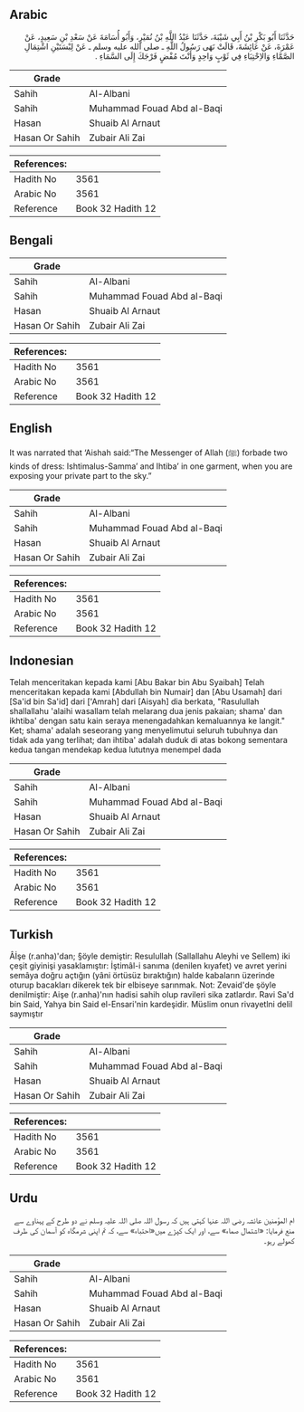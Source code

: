 ## Arabic


<div dir="rtl" lang="ar" style={{fontSize:'larger',backgroundColor:'#f8f9fa',padding:20}}>
حَدَّثَنَا أَبُو بَكْرِ بْنُ أَبِي شَيْبَةَ، حَدَّثَنَا عَبْدُ اللَّهِ بْنُ نُمَيْرٍ، وَأَبُو أُسَامَةَ عَنْ سَعْدِ بْنِ سَعِيدٍ، عَنْ عَمْرَةَ، عَنْ عَائِشَةَ، قَالَتْ نَهَى رَسُولُ اللَّهِ ـ صلى الله عليه وسلم ـ عَنْ لِبْسَتَيْنِ اشْتِمَالِ الصَّمَّاءِ وَالاِحْتِبَاءِ فِي ثَوْبٍ وَاحِدٍ وَأَنْتَ مُفْضٍ فَرْجَكَ إِلَى السَّمَاءِ ‏.‏
</div>
<div style={{backgroundColor:'#f8f9fa',padding:20, marginBottom: 10}}><table> <thead> <tr> <th>Grade</th> <th></th> </tr> </thead> <tbody> <tr><td>Sahih</td><td>Al-Albani</td></tr><tr><td>Sahih</td><td>Muhammad Fouad Abd al-Baqi</td></tr><tr><td>Hasan</td><td>Shuaib Al Arnaut</td></tr><tr><td>Hasan Or Sahih</td><td>Zubair Ali Zai</td></tr></tbody></table><table> <thead> <tr> <th>References:</th> <th></th> </tr> </thead> <tbody><tr><td>Hadith No</td><td>3561</td></tr><tr><td>Arabic No</td><td>3561</td></tr><tr><td>Reference</td><td>Book 32 Hadith 12</td></tr></tbody></table></div>

## Bengali


<div dir="ltr" lang="bn" style={{fontSize:'larger',backgroundColor:'#f8f9fa',padding:20}}>

</div>
<div style={{backgroundColor:'#f8f9fa',padding:20, marginBottom: 10}}><table> <thead> <tr> <th>Grade</th> <th></th> </tr> </thead> <tbody> <tr><td>Sahih</td><td>Al-Albani</td></tr><tr><td>Sahih</td><td>Muhammad Fouad Abd al-Baqi</td></tr><tr><td>Hasan</td><td>Shuaib Al Arnaut</td></tr><tr><td>Hasan Or Sahih</td><td>Zubair Ali Zai</td></tr></tbody></table><table> <thead> <tr> <th>References:</th> <th></th> </tr> </thead> <tbody><tr><td>Hadith No</td><td>3561</td></tr><tr><td>Arabic No</td><td>3561</td></tr><tr><td>Reference</td><td>Book 32 Hadith 12</td></tr></tbody></table></div>

## English


<div dir="ltr" lang="en" style={{fontSize:'larger',backgroundColor:'#f8f9fa',padding:20}}>
It was narrated that ‘Aishah said:“The Messenger of Allah (ﷺ) forbade two kinds of dress: Ishtimalus-Samma’ and Ihtiba’ in one garment, when you are exposing your private part to the sky.”
</div>
<div style={{backgroundColor:'#f8f9fa',padding:20, marginBottom: 10}}><table> <thead> <tr> <th>Grade</th> <th></th> </tr> </thead> <tbody> <tr><td>Sahih</td><td>Al-Albani</td></tr><tr><td>Sahih</td><td>Muhammad Fouad Abd al-Baqi</td></tr><tr><td>Hasan</td><td>Shuaib Al Arnaut</td></tr><tr><td>Hasan Or Sahih</td><td>Zubair Ali Zai</td></tr></tbody></table><table> <thead> <tr> <th>References:</th> <th></th> </tr> </thead> <tbody><tr><td>Hadith No</td><td>3561</td></tr><tr><td>Arabic No</td><td>3561</td></tr><tr><td>Reference</td><td>Book 32 Hadith 12</td></tr></tbody></table></div>

## Indonesian


<div dir="ltr" lang="id" style={{fontSize:'larger',backgroundColor:'#f8f9fa',padding:20}}>
Telah menceritakan kepada kami [Abu Bakar bin Abu Syaibah] Telah menceritakan kepada kami [Abdullah bin Numair] dan [Abu Usamah] dari [Sa'id bin Sa'id] dari ['Amrah] dari [Aisyah] dia berkata, "Rasulullah shallallahu 'alaihi wasallam telah melarang dua jenis pakaian; shama' dan ikhtiba' dengan satu kain seraya menengadahkan kemaluannya ke langit." Ket; shama' adalah seseorang yang menyelimutui seluruh tubuhnya dan tidak ada yang terlihat; dan ihtiba' adalah duduk di atas bokong sementara kedua tangan mendekap kedua lututnya menempel dada
</div>
<div style={{backgroundColor:'#f8f9fa',padding:20, marginBottom: 10}}><table> <thead> <tr> <th>Grade</th> <th></th> </tr> </thead> <tbody> <tr><td>Sahih</td><td>Al-Albani</td></tr><tr><td>Sahih</td><td>Muhammad Fouad Abd al-Baqi</td></tr><tr><td>Hasan</td><td>Shuaib Al Arnaut</td></tr><tr><td>Hasan Or Sahih</td><td>Zubair Ali Zai</td></tr></tbody></table><table> <thead> <tr> <th>References:</th> <th></th> </tr> </thead> <tbody><tr><td>Hadith No</td><td>3561</td></tr><tr><td>Arabic No</td><td>3561</td></tr><tr><td>Reference</td><td>Book 32 Hadith 12</td></tr></tbody></table></div>

## Turkish


<div dir="ltr" lang="tr" style={{fontSize:'larger',backgroundColor:'#f8f9fa',padding:20}}>
Âİşe (r.anha)'dan; §öyle demiştir: Resulullah (Sallallahu Aleyhi ve Sellem) iki çeşit giyinişi yasaklamıştır: İştimâl-i sanıma (denilen kıyafet) ve avret yerini semâya doğru açtığın (yâni örtüsüz bıraktığın) halde kabaların üzerinde oturup bacakları dikerek tek bir elbiseye sarınmak. Not: Zevaid'de şöyle denilmiştir: Aişe (r.anha)'nın hadisi sahih olup ravileri sika zatlardır. Ravi Sa'd bin Said, Yahya bin Said el-Ensari'nin kardeşidir. Müslim onun rivayetlni delil saymıştır
</div>
<div style={{backgroundColor:'#f8f9fa',padding:20, marginBottom: 10}}><table> <thead> <tr> <th>Grade</th> <th></th> </tr> </thead> <tbody> <tr><td>Sahih</td><td>Al-Albani</td></tr><tr><td>Sahih</td><td>Muhammad Fouad Abd al-Baqi</td></tr><tr><td>Hasan</td><td>Shuaib Al Arnaut</td></tr><tr><td>Hasan Or Sahih</td><td>Zubair Ali Zai</td></tr></tbody></table><table> <thead> <tr> <th>References:</th> <th></th> </tr> </thead> <tbody><tr><td>Hadith No</td><td>3561</td></tr><tr><td>Arabic No</td><td>3561</td></tr><tr><td>Reference</td><td>Book 32 Hadith 12</td></tr></tbody></table></div>

## Urdu


<div dir="rtl" lang="ur" style={{fontSize:'larger',backgroundColor:'#f8f9fa',padding:20}}>
ام المؤمنین عائشہ رضی اللہ عنہا کہتی ہیں کہ رسول اللہ صلی اللہ علیہ وسلم نے دو طرح کے پہناوے سے منع فرمایا: «اشتمال صماء» سے، اور ایک کپڑے میں«احتباء» سے، کہ تم اپنی شرمگاہ کو آسمان کی طرف کھولے رہو۔
</div>
<div style={{backgroundColor:'#f8f9fa',padding:20, marginBottom: 10}}><table> <thead> <tr> <th>Grade</th> <th></th> </tr> </thead> <tbody> <tr><td>Sahih</td><td>Al-Albani</td></tr><tr><td>Sahih</td><td>Muhammad Fouad Abd al-Baqi</td></tr><tr><td>Hasan</td><td>Shuaib Al Arnaut</td></tr><tr><td>Hasan Or Sahih</td><td>Zubair Ali Zai</td></tr></tbody></table><table> <thead> <tr> <th>References:</th> <th></th> </tr> </thead> <tbody><tr><td>Hadith No</td><td>3561</td></tr><tr><td>Arabic No</td><td>3561</td></tr><tr><td>Reference</td><td>Book 32 Hadith 12</td></tr></tbody></table></div>